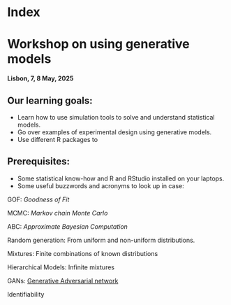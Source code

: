 # Index

# Workshop on using generative models

 **Lisbon, 7, 8 May, 2025**


## Our learning goals:

 - Learn how to use simulation tools to solve and understand statistical models.
 - Go over examples of experimental design using generative models.  
 - Use different R packages to 

## Prerequisites:

- Some statistical know-how and R and RStudio installed on your laptops.
- Some useful buzzwords and acronyms to look up in case: 

 GOF: *Goodness of Fit*
 
 MCMC: *Markov chain Monte Carlo*
 
 ABC: *Approximate Bayesian Computation*
 
 Random generation: From uniform and non-uniform distributions.
 
 Mixtures: Finite combinations of known distributions
 
 Hierarchical Models: Infinite mixtures
 
 GANs: [Generative Adversarial network](https://en.wikipedia.org/wiki/Generative_adversarial_network)
 
 Identifiability
 


